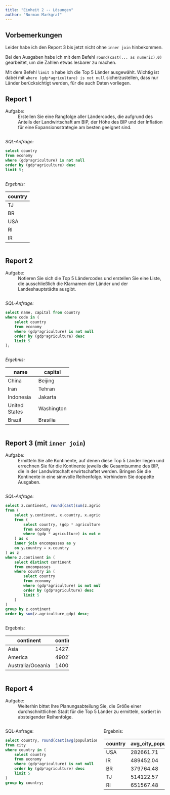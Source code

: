 ```yaml
---
title: "Einheit 2 -- Lösungen"
author: "Norman Markgraf"
---
```

## Vorbemerkungen

Leider habe ich den Report 3 bis jetzt nicht ohne `inner join` hinbekommen.

Bei den Ausgaben habe ich mit dem Befehl `round(cast(... as numeric),0)` gearbeitet, um die Zahlen etwas lesbarer zu machen.

Mit dem Befehl `limit 5` habe ich die Top 5 Länder ausgewählt. Wichtig ist dabei mit `where (gdp*agriculture) is not null` sicherzustellen, dass nur Länder berücksichtigt werden, für die auch Daten vorliegen.


## Report 1

Aufgabe:
: Erstellen Sie eine Rangfolge aller Ländercodes, die aufgrund des Anteils der Landwirtschaft am BIP, der Höhe des BIP und der Inflation für eine Expansionsstrategie am besten geeignet sind.

::: {columns}
::: {.column width="60%"}
_SQL-Anfrage:_ \

```sql
select country 
from economy 
where (gdp*agriculture) is not null 
order by (gdp*agriculture) desc 
limit 5;
```
:::
::: {.column width="40%"}

_Ergebnis:_ \

| country |
|---------|
| TJ      |
| BR      |
| USA     |      
| RI      |
| IR      |

:::
:::

## Report 2

Aufgabe:
: Notieren Sie sich die Top 5 Ländercodes und erstellen Sie eine Liste, die ausschließlich die Klarnamen der Länder und der Landeshauptstädte ausgibt.

::: {columns}
::: {.column width="60%"}
_SQL-Anfrage:_ \

```sql
select name, capital from country 
where code in (
    select country 
    from economy 
    where (gdp*agriculture) is not null 
    order by (gdp*agriculture) desc 
    limit 5
);
```
:::
::: {.column width="40%"}
_Ergebnis:_ \

| name          | capital    |
|---------------|------------|
| China         | Beijing    |
| Iran          | Tehran     |
| Indonesia     | Jakarta    |
| United States | Washington |
| Brazil        | Brasilia   |

:::
:::

## Report 3 (mit `inner join`)

Aufgabe:
: Ermitteln Sie alle Kontinente, auf denen diese Top 5 Länder liegen und errechnen Sie für die Kontinente jeweils die Gesamtsumme des BIP, die in der Landwirtschaft erwirtschaftet werden. Bringen Sie die Kontinente in eine sinnvolle Reihenfolge. Verhindern Sie doppelte Ausgaben.


::: {columns}
::: {.column width="60%"}
_SQL-Anfrage:_ \

```sql
select z.continent, round(cast(sum(z.agriculture_gdp) as numeric, 0) as continent_agriculture_gdp
from (
    select y.continent, x.country, x.agriculture_gdp 
    from (
        select country, (gdp * agriculture) as agriculture_gdp
        from economy
        where (gdp * agriculture) is not null
    ) as x
    inner join encompasses as y
    on y.country = x.country
) as z
where z.continent in (
    select distinct continent 
    from encompasses 
    where country in (
        select country 
        from economy 
        where (gdp*agriculture) is not null 
        order by (gdp*agriculture) desc 
        limit 5
    )
)
group by z.continent
order by sum(z.agriculture_gdp) desc;
```
:::
::: {.column width="40%"}
Ergebnis:


| continent         | continent_agriculture_gdp |
|-------------------|---------------------------|
| Asia              | 142732871                 |
| America           | 49027090                  |
| Australia/Oceania | 14001822                  |

:::
:::

## Report 4

Aufgabe:
: Weiterhin bittet Ihre Planungsabteilung Sie, die Größe einer durchschnittlichen Stadt für die Top 5 Länder zu ermitteln, sortiert in absteigender Reihenfolge.


::: {.columns}
::: {.column width="60%"}
SQL-Anfrage:

```sql
select country, round(cast(avg(population) as numeric), 2) as avg_city_population 
from city 
where country in (
    select country 
    from economy 
    where (gdp*agriculture) is not null 
    order by (gdp*agriculture) desc 
    limit 5
)
group by country;
```
:::
::: {.column width="40%"}

Ergebnis:


| country | avg_city_population |
| --------| ------------------- |
| USA     | 282661.71           |
| IR      | 489452.04           |
| BR      | 379764.48           |
| TJ      | 514122.57           |
| RI      | 651567.48           |

:::
:::
